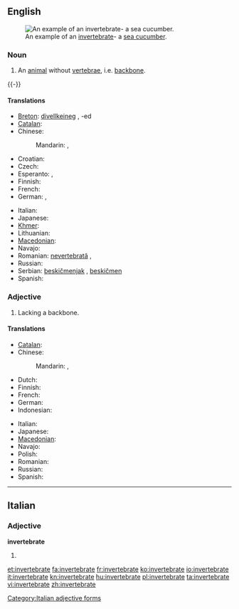 ==English==
{{wikipedia}}
[[Image:Thelenota ananas.jpg|thumb|An example of an [[invertebrate]]- a [[sea cucumber]].]]

===Noun===
{{en-noun}}

# An [[animal]] without [[vertebra]]e, i.e. [[backbone]].
{{-}}

====Translations====
{{trans-top|animal without backbone}}
* [[Breton]]: [[divellkeineg]] {{m}}, -ed {{p}}
* [[Catalan]]: {{t|ca|invertebrat|m}}
* Chinese:
*: Mandarin: {{t|zh|無脊椎動物|sc=Hani}}, {{t|zh|无脊椎动物|tr=wújǐzhuī dòngwù|sc=Hani}}
* Croatian: {{t|hr|beskralješnjak|m}}
* Czech: {{t-|cs|bezobratlý|m}}
* Esperanto: {{t-|eo|malvertebrulo|xs=Esperanto}}, {{t|eo|senvertebrulo}}
* Finnish: {{t-|fi|selkärangaton}}
* French: {{t|fr|invertébré|m}}
* German: {{t|de|Invertebrat|n}}, {{t|de|Wirbelloses|n}}
{{trans-mid}}
* Italian: {{t-|it|invertebrato|m}}
* Japanese: {{t|ja|無脊椎動物|tr=むせきついどうぶつ, musekitsui dōbutsu|sc=Jpan}}
* [[Khmer]]: {{t|km|សត្វឥតឆ្អឹងកង|tr=sat it che eng kong|sc=Khmr}}
* Lithuanian: {{t|lt|bestuburis|m|xs=Lithuanian}}
* [[Macedonian]]: {{t|mk|безрбетнички|m|tr=bezrbétnički}}
* Navajo: {{tø|nv|naaldeehii bíígháán ádaadinígíí}}
* Romanian: [[nevertebrată]] {{f}}, {{t|ro|nevertebrat|m}}
* Russian: {{t|ru|беспозвоночное|n|tr=bespozvonóčnoje}}
* Serbian: [[beskičmenjak]] {{m}}, [[beskičmen]] {{m}}
* Spanish: {{t|es|invertebrado|m}}
{{trans-bottom}}

===Adjective===
{{en-adj}}

# Lacking a backbone.

====Translations====
{{trans-top|lacking backbone}}
* [[Catalan]]: {{t|ca|invertebrat}}
* Chinese:
*: Mandarin: {{t|zh|無脊椎|sc=Hani}}, {{t|zh|无脊椎|tr=wújǐzhuī|sc=Hani}}
* Dutch: {{t-|nl|ongewerveld}}
* Finnish: {{t-|fi|selkärangaton}}
* French: {{t|fr|invertébré}}
* German: {{t-|de|wirbellos}}
* Indonesian: {{t-|id|invertebrata|xs=Indonesian}}
{{trans-mid}}
* Italian: {{t-|it|invertebrato}}
* Japanese: {{t|ja|無脊椎|tr=むせきつい, musekitsui|sc=Jpan}}
* [[Macedonian]]: {{t|mk|безрбетник|m|tr=bez'rbetnik}}
* Navajo: {{tø|nv|bíígháán ádaadinígíí}}
* Polish: {{t|pl|bezkręgowiec}}
* Romanian: {{t|ro|nevertebrat|m|n}}
* Russian: {{t|ru|беспозвоночный|tr=bespozvonóčnyj}}
* Spanish: {{t|es|invertebrado}}
{{trans-bottom}}

----

==Italian==

===Adjective===
'''invertebrate''' {{p}}

# {{feminine of|invertebrato#Adjective|invertebrato}}

[[Category:Italian adjective forms]]

[[et:invertebrate]]
[[fa:invertebrate]]
[[fr:invertebrate]]
[[ko:invertebrate]]
[[io:invertebrate]]
[[it:invertebrate]]
[[kn:invertebrate]]
[[hu:invertebrate]]
[[pl:invertebrate]]
[[ta:invertebrate]]
[[vi:invertebrate]]
[[zh:invertebrate]]